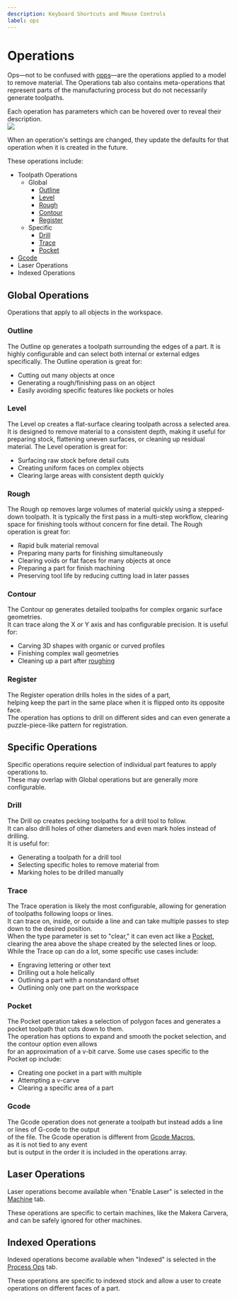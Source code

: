 ```yaml
---
description: Keyboard Shortcuts and Mouse Controls
label: ops
---
```



# Operations

Ops—not to be confused with [opps](https://knowyourmeme.com/memes/opp-opps)—are the operations
applied to a model to remove material. The Operations tab also contains meta-operations
that represent parts of the manufacturing process but do not necessarily generate toolpaths.

Each operation has parameters which can be hovered over to reveal their description.  
![](/img/CAM/paramDetails.png)

When an operation's settings are changed, they update the defaults for that operation
when it is created in the future.

These operations include:

- Toolpath Operations
  - Global
    - [Outline](#outline)
    - [Level](#level)
    - [Rough](#rough)
    - [Contour](#contour)
    - [Register](#register)
  - Specific
    - [Drill](#drill)
    - [Trace](#trace)
    - [Pocket](#pocket)
- [Gcode](#gcode)
- Laser Operations
- Indexed Operations

## Global Operations

Operations that apply to all objects in the workspace.

### Outline

<ImageCarousel base="/img/CAM/example/outline/" images="outline" />

The Outline op generates a toolpath surrounding the edges of a part. It is highly configurable and can select both internal or external edges specifically. The Outline operation is great for:

- Cutting out many objects at once
- Generating a rough/finishing pass on an object
- Easily avoiding specific features like pockets or holes

### Level

<ImageCarousel base="/img/CAM/example/level/" images="level" />

The Level op creates a flat-surface clearing toolpath across a selected area. It is designed to remove material to a consistent depth, making it useful for preparing stock, flattening uneven surfaces, or cleaning up residual material. The Level operation is great for:

- Surfacing raw stock before detail cuts
- Creating uniform faces on complex objects
- Clearing large areas with consistent depth quickly

### Rough

<ImageCarousel base="/img/CAM/example/rough/" images="rough" />

The Rough op removes large volumes of material quickly using a stepped-down toolpath. It is typically the first pass in a multi-step workflow, clearing space for finishing tools without concern for fine detail. The Rough operation is great for:

- Rapid bulk material removal
- Preparing many parts for finishing simultaneously
- Clearing voids or flat faces for many objects at once
- Preparing a part for finish machining
- Preserving tool life by reducing cutting load in later passes

### Contour

<ImageCarousel base="/img/CAM/example/contour/" images="contour" />

The Contour op generates detailed toolpaths for complex organic surface geometries.  
It can trace along the X or Y axis and has configurable precision. It is useful for:

- Carving 3D shapes with organic or curved profiles
- Finishing complex wall geometries
- Cleaning up a part after [roughing](#rough)

### Register

<ImageCarousel base="/img/CAM/example/register/" images="register" />

The Register operation drills holes in the sides of a part,  
helping keep the part in the same place when it is flipped onto its opposite face.  
The operation has options to drill on different sides and can even generate a puzzle-piece-like pattern for registration.

## Specific Operations

Specific operations require selection of individual part features to apply operations to.  
These may overlap with Global operations but are generally more configurable.

### Drill

<ImageCarousel base="/img/CAM/example/drill/" images="drill" />

The Drill op creates pecking toolpaths for a drill tool to follow.  
It can also drill holes of other diameters and even mark holes instead of drilling.  
It is useful for:

- Generating a toolpath for a drill tool
- Selecting specific holes to remove material from
- Marking holes to be drilled manually

### Trace

<ImageCarousel base="/img/CAM/example/trace/" images="trace" />

The Trace operation is likely the most configurable, allowing for generation of toolpaths following loops or lines.  
It can trace on, inside, or outside a line and can take multiple passes to step down to the desired position.  
When the type parameter is set to "clear," it can even act like a [Pocket](#pocket),  
clearing the area above the shape created by the selected lines or loop.  
While the Trace op can do a lot, some specific use cases include:

- Engraving lettering or other text
- Drilling out a hole helically
- Outlining a part with a nonstandard offset
- Outlining only one part on the workspace

### Pocket

<ImageCarousel base="/img/CAM/example/pocket/" images="pocket" />

The Pocket operation takes a selection of polygon faces and generates a pocket toolpath that cuts down to them.  
The operation has options to expand and smooth the pocket selection, and the contour option even allows  
for an approximation of a v-bit carve. Some use cases specific to the Pocket op include:

- Creating one pocket in a part with multiple
- Attempting a v-carve
- Clearing a specific area of a part

### Gcode

<ImageCarousel base="/img/CAM/example/gcode/" images="gcode" />

The Gcode operation does not generate a toolpath but instead adds a line or lines of G-code to the output  
of the file. The Gcode operation is different from [Gcode Macros](/kiri-moto/gcode-macros),  
as it is not tied to any event  
but is output in the order it is included in the operations array.

## Laser Operations

Laser operations become available when "Enable Laser" is selected in the [Machine](./machines) tab.

These operations are specific to certain machines, like the Makera Carvera, and can be safely ignored for other machines.

## Indexed Operations

Indexed operations become available when "Indexed" is selected in the [Process Ops](./processOpts) tab.

These operations are specific to indexed stock and allow a user to create operations on different faces of a part.
